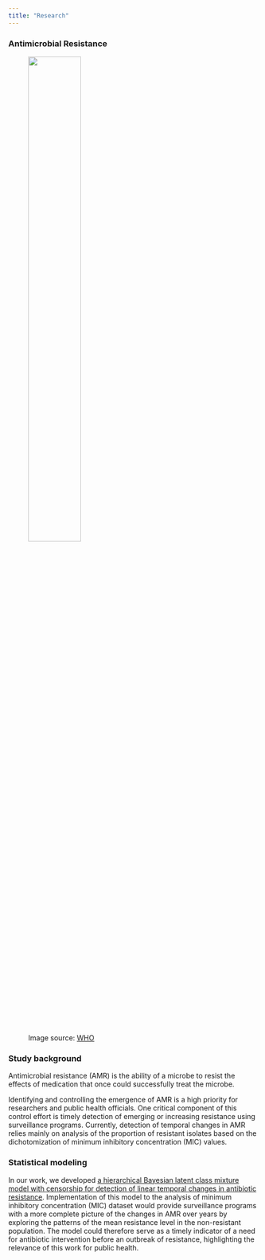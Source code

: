 ```yaml
---
title: "Research"
---
```


### Antimicrobial Resistance

<figure>
  <p><img src="images/amr1.png" style="width:50%; margin-right: 20px" align="top">
  <figcaption> Image source: [WHO](https://www.who.int/antimicrobial-resistance/en/) 
  </figcaption>
</figure>


### Study background

Antimicrobial resistance (AMR) is the ability of a microbe to resist the effects of medication that once could successfully treat the microbe.

Identifying and controlling the emergence of AMR is a high priority for researchers and public health officials. One critical component of this control effort is timely detection of emerging or increasing resistance using surveillance programs. Currently, detection of temporal changes in AMR relies mainly on analysis of the proportion of resistant isolates based on the dichotomization of minimum inhibitory concentration (MIC) values. 

### Statistical modeling

In our work, we developed [a hierarchical Bayesian latent class mixture model with censorship for detection of linear temporal changes in antibiotic resistance](https://www.biorxiv.org/content/10.1101/705897v1). Implementation of this model to the analysis of minimum inhibitory concentration (MIC) dataset would provide surveillance programs with a more complete picture of the changes in AMR over years by exploring the patterns of the mean resistance level in the non-resistant population. The model could therefore serve as a timely indicator of a need for antibiotic intervention before an outbreak of resistance, highlighting the relevance of this work for public health. 


